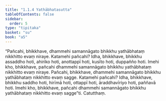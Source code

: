 ```yaml
---
title: "1.1.4 Yathābhatasutta"
tableOfContents: false
sidebar:
  order: 5
type: "tipitaka"
basket: "su"
book: "a5"
---
```



<DynamicBreadcrumb />

<Division number="4" book="a5">

<Paragraph number="17" book="a5">
“Pañcahi, bhikkhave, dhammehi samannāgato bhikkhu yathābhataṃ nikkhitto evaṃ niraye. Katamehi pañcahi? Idha, bhikkhave, bhikkhu assaddho hoti, ahiriko hoti, anottappī hoti, kusīto hoti, duppañño hoti. Imehi kho, bhikkhave, pañcahi dhammehi samannāgato bhikkhu yathābhataṃ nikkhitto evaṃ niraye.
</Paragraph>

<Paragraph number="18" book="a5">
Pañcahi, bhikkhave, dhammehi samannāgato bhikkhu yathābhataṃ nikkhitto evaṃ sagge. Katamehi pañcahi? Idha, bhikkhave, bhikkhu saddho hoti, hirīmā hoti, ottappī hoti, āraddhavīriyo hoti, paññavā hoti. Imehi kho, bhikkhave, pañcahi dhammehi samannāgato bhikkhu yathābhataṃ nikkhitto evaṃ sagge”ti.

</Paragraph>
</Division>

<Paragraph number="19" type="center" book="a5">
Catutthaṃ.
</Paragraph>